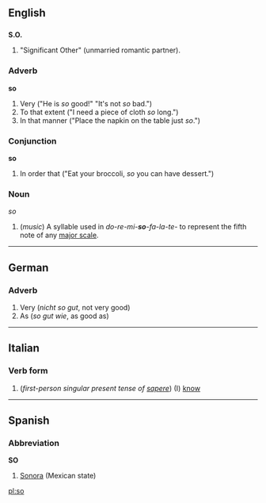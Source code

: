 ==English==

==={{Abbreviation}}===
'''S.O.'''

# "Significant Other" (unmarried romantic partner).

===Adverb===
'''so'''

# Very ("He is ''so'' good!"  "It's not ''so'' bad.")
# To that extent ("I need a piece of cloth ''so'' long.")
# In that manner ("Place the napkin on the table just ''so''.")

===Conjunction===
'''so'''

# In order that ("Eat your broccoli, ''so'' you can have dessert.")

===Noun===
''so''

#(''music'') A syllable used in ''do-re-mi-'''so'''-fa-la-te-'' to represent the fifth note of any [[major scale]].

----
==German==
===Adverb===

# Very (''nicht so gut'', not very good)
# As (''so gut wie'', as good as)

----
==Italian==
===Verb form===

#(''first-person singular present tense of [[sapere]]'') (I) [[know]]

----
==Spanish==
===Abbreviation===
'''SO'''

#[[Sonora]] (Mexican state)

[[pl:so]]